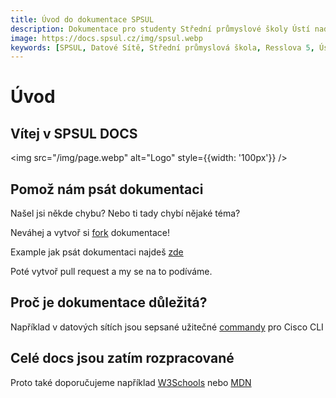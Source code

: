 ---
title: Úvod do dokumentace SPSUL
description: Dokumentace pro studenty Střední průmyslové školy Ústí nad Labem, Resslova 5
image: https://docs.spsul.cz/img/spsul.webp
keywords: [SPSUL, Datové Sítě, Střední průmyslová škola, Resslova 5, Ústí nad Labem]
---

# Úvod

## Vítej v **SPSUL DOCS**

<img src="/img/page.webp" alt="Logo" style={{width: '100px'}} />

## Pomož nám psát dokumentaci
Našel jsi někde chybu? Nebo ti tady chybí nějaké téma? 

Neváhej a vytvoř si [fork](https://github.com/SPSUL-DOCS/docs/#jak-p%C5%99idat-materi%C3%A1l) dokumentace!

Example jak psát dokumentaci najdeš [zde](./example)

Poté vytvoř pull request a my se na to podíváme.


## Proč je dokumentace důležitá?

Například v datových sítích jsou sepsané užitečné [commandy](/docs/DAS/commandy) pro Cisco CLI

## Celé docs jsou zatím rozpracované

Proto také doporučujeme například [W3Schools](https://www.w3schools.com/) nebo [MDN](https://developer.mozilla.org/en-US/)